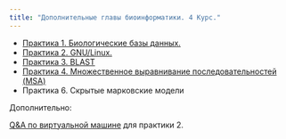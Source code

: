 ```yaml
---
title: "Дополнительные главы биоинформатики. 4 Курс."
---
```


-   [Практика 1. Биологические базы данных.](practices/db.qmd)
-   [Практика 2. GNU/Linux.](practices/linux.qmd)
-   [Практика 3. BLAST](practices/blast.qmd)
-   [Практика 4. Множественное выравнивание последовательностей (MSA)](practices/msa.qmd)
-   Практика 6. Скрытые марковские модели

Дополнительно:

[Q&A по виртуальной машине](practices/server-help.qmd) для практики 2.

